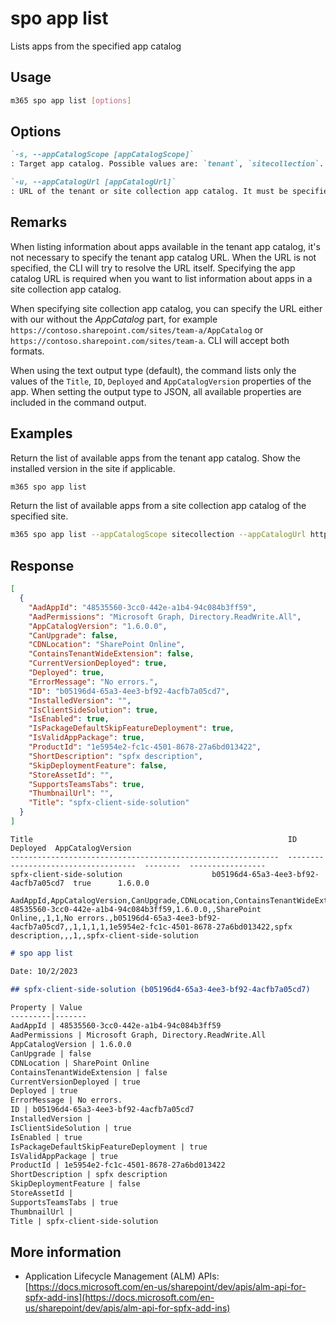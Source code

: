 
# spo app list

Lists apps from the specified app catalog

## Usage

```sh
m365 spo app list [options]
```

## Options

```md definition-list
`-s, --appCatalogScope [appCatalogScope]`
: Target app catalog. Possible values are: `tenant`, `sitecollection`. Default `tenant`.

`-u, --appCatalogUrl [appCatalogUrl]`
: URL of the tenant or site collection app catalog. It must be specified when the scope is `sitecollection`.
```

<Global />

## Remarks

When listing information about apps available in the tenant app catalog, it's not necessary to specify the tenant app catalog URL. When the URL is not specified, the CLI will try to resolve the URL itself. Specifying the app catalog URL is required when you want to list information about apps in a site collection app catalog.

When specifying site collection app catalog, you can specify the URL either with our without the _AppCatalog_ part, for example `https://contoso.sharepoint.com/sites/team-a/AppCatalog` or `https://contoso.sharepoint.com/sites/team-a`. CLI will accept both formats.

When using the text output type (default), the command lists only the values of the `Title`, `ID`, `Deployed` and `AppCatalogVersion` properties of the app. When setting the output type to JSON, all available properties are included in the command output.

## Examples

Return the list of available apps from the tenant app catalog. Show the installed version in the site if applicable.

```sh
m365 spo app list
```

Return the list of available apps from a site collection app catalog of the specified site.

```sh
m365 spo app list --appCatalogScope sitecollection --appCatalogUrl https://contoso.sharepoint.com/sites/site1
```

## Response

<Tabs>
  <TabItem value="JSON">

  ```json
  [
    {
      "AadAppId": "48535560-3cc0-442e-a1b4-94c084b3ff59",
      "AadPermissions": "Microsoft Graph, Directory.ReadWrite.All",
      "AppCatalogVersion": "1.6.0.0",
      "CanUpgrade": false,
      "CDNLocation": "SharePoint Online",
      "ContainsTenantWideExtension": false,
      "CurrentVersionDeployed": true,
      "Deployed": true,
      "ErrorMessage": "No errors.",
      "ID": "b05196d4-65a3-4ee3-bf92-4acfb7a05cd7",
      "InstalledVersion": "",
      "IsClientSideSolution": true,
      "IsEnabled": true,
      "IsPackageDefaultSkipFeatureDeployment": true,
      "IsValidAppPackage": true,
      "ProductId": "1e5954e2-fc1c-4501-8678-27a6bd013422",
      "ShortDescription": "spfx description",
      "SkipDeploymentFeature": false,
      "StoreAssetId": "",
      "SupportsTeamsTabs": true,
      "ThumbnailUrl": "",
      "Title": "spfx-client-side-solution"
    }
  ]
  ```

  </TabItem>
  <TabItem value="Text">

  ```text
  Title                                                         ID                                    Deployed  AppCatalogVersion
  ------------------------------------------------------------  ------------------------------------  --------  -----------------
  spfx-client-side-solution                    b05196d4-65a3-4ee3-bf92-4acfb7a05cd7  true      1.6.0.0
  ```

  </TabItem>
  <TabItem value="CSV">

  ```csv
  AadAppId,AppCatalogVersion,CanUpgrade,CDNLocation,ContainsTenantWideExtension,CurrentVersionDeployed,Deployed,ErrorMessage,ID,InstalledVersion,IsClientSideSolution,IsEnabled,IsPackageDefaultSkipFeatureDeployment,IsValidAppPackage,ProductId,ShortDescription,SkipDeploymentFeature,StoreAssetId,SupportsTeamsTabs,ThumbnailUrl,Title
  48535560-3cc0-442e-a1b4-94c084b3ff59,1.6.0.0,,SharePoint Online,,1,1,No errors.,b05196d4-65a3-4ee3-bf92-4acfb7a05cd7,,1,1,1,1,1e5954e2-fc1c-4501-8678-27a6bd013422,spfx description,,,1,,spfx-client-side-solution
  ```

  </TabItem>
  <TabItem value="Markdown">

  ```md
  # spo app list

  Date: 10/2/2023

  ## spfx-client-side-solution (b05196d4-65a3-4ee3-bf92-4acfb7a05cd7)

  Property | Value
  ---------|-------
  AadAppId | 48535560-3cc0-442e-a1b4-94c084b3ff59
  AadPermissions | Microsoft Graph, Directory.ReadWrite.All
  AppCatalogVersion | 1.6.0.0
  CanUpgrade | false
  CDNLocation | SharePoint Online
  ContainsTenantWideExtension | false
  CurrentVersionDeployed | true
  Deployed | true
  ErrorMessage | No errors.
  ID | b05196d4-65a3-4ee3-bf92-4acfb7a05cd7
  InstalledVersion |
  IsClientSideSolution | true
  IsEnabled | true
  IsPackageDefaultSkipFeatureDeployment | true
  IsValidAppPackage | true
  ProductId | 1e5954e2-fc1c-4501-8678-27a6bd013422
  ShortDescription | spfx description
  SkipDeploymentFeature | false
  StoreAssetId |
  SupportsTeamsTabs | true
  ThumbnailUrl |
  Title | spfx-client-side-solution
  ```

  </TabItem>
</Tabs>

## More information

- Application Lifecycle Management (ALM) APIs: [https://docs.microsoft.com/en-us/sharepoint/dev/apis/alm-api-for-spfx-add-ins](https://docs.microsoft.com/en-us/sharepoint/dev/apis/alm-api-for-spfx-add-ins)
